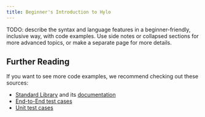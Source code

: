 ```yaml
---
title: Beginner's Introduction to Hylo
---
```


TODO: describe the syntax and language features in a beginner-friendly, inclusive way, with code examples. Use side
notes or collapsed sections for more advanced topics, or make a separate page for more details.


## Further Reading

If you want to see more code examples, we recommend checking out these sources:
- [Standard Library](https://github.com/hylo-lang/hylo/tree/main/StandardLibrary/Sources) and its [documentation](https://hylodoc.web.app/)
- [End-to-End test cases](https://github.com/hylo-lang/hylo/tree/main/Tests/EndToEndTests/TestCases)
- [Unit test cases](https://github.com/hylo-lang/hylo/tree/main/Tests/HyloTests/TestCases)
